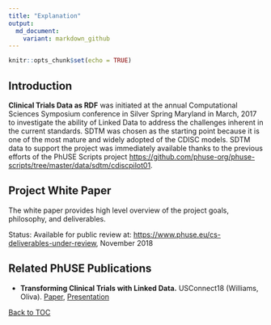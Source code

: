 ```yaml
---
title: "Explanation"
output:
  md_document:
    variant: markdown_github
---
```


```r
knitr::opts_chunk$set(echo = TRUE)
```

## Introduction
**Clinical Trials Data as RDF** was initiated at the annual Computational Sciences Symposium conference in Silver Spring Maryland in March, 2017 to investigate the ability of Linked Data to address the challenges inherent in the current standards. SDTM was chosen as the starting point because it is one of the most mature and widely adopted of the CDISC models. SDTM data to support the project was immediately available thanks to the previous efforts of the PhUSE Scripts project [https://github.com/phuse-org/phuse-scripts/tree/master/data/sdtm/cdiscpilot01](https://github.com/phuse-org/phuse-scripts/tree/master/data/sdtm/cdiscpilot01).


## Project White Paper
The white paper provides high level overview of the project goals, philosophy, and deliverables. 

Status: Available for public review at: [https://www.phuse.eu/cs-deliverables-under-review](https://www.phuse.eu/cs-deliverables-under-review), November 2018

## Related PhUSE Publications

* **Transforming Clinical Trials with Linked Data.** USConnect18 (Williams, Oliva). [Paper](http://phusewiki.org/docs/2018_US%20Connect18/TT%20STREAM%202/tt17%20final%20.pdf), [Presentation](http://phusewiki.org/docs/2018_US%20Connect18/TT%20STREAM%202/tt17%20pres.pdf)


[Back to TOC](TableOfContent.md)
